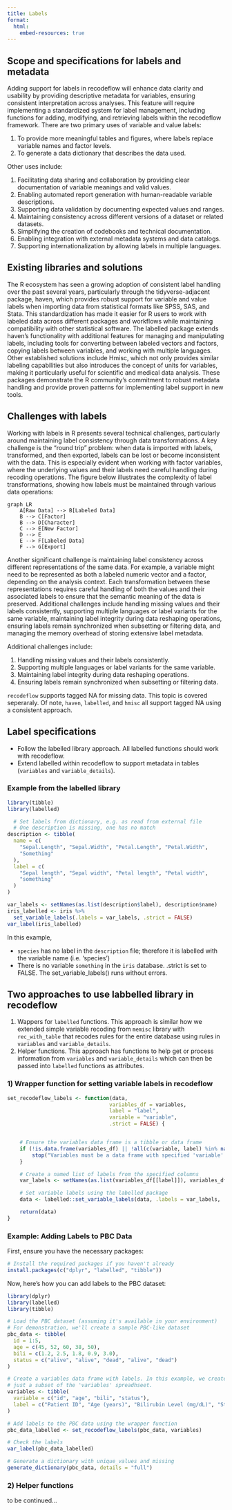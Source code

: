 ```yaml
---
title: Labels
format:
  html:
    embed-resources: true
---
```


## Scope and specifications for labels and metadata

Adding support for labels in recodeflow will enhance data clarity and usability by providing descriptive metadata for variables, ensuring consistent interpretation across analyses. This feature will require implementing a standardized system for label management, including functions for adding, modifying, and retrieving labels within the recodeflow framework. There are two primary uses of variable and value labels: 

1. To provide more meaningful tables and figures, where labels replace variable names and factor levels. 
2. To generate a data dictionary that describes the data used. 

Other uses include:

1. Facilitating data sharing and collaboration by providing clear documentation of variable meanings and valid values.
1. Enabling automated report generation with human-readable variable descriptions.
1. Supporting data validation by documenting expected values and ranges.
1. Maintaining consistency across different versions of a dataset or related datasets.
1. Simplifying the creation of codebooks and technical documentation.
1. Enabling integration with external metadata systems and data catalogs.
1. Supporting internationalization by allowing labels in multiple languages.

## Existing libraries and solutions

The R ecosystem has seen a growing adoption of consistent label handling over the past several years, particularly through the tidyverse-adjacent package, haven, which provides robust support for variable and value labels when importing data from statistical formats like SPSS, SAS, and Stata. This standardization has made it easier for R users to work with labeled data across different packages and workflows while maintaining compatibility with other statistical software. The labelled package extends haven's functionality with additional features for managing and manipulating labels, including tools for converting between labeled vectors and factors, copying labels between variables, and working with multiple languages. Other established solutions include Hmisc, which not only provides similar labeling capabilities but also introduces the concept of units for variables, making it particularly useful for scientific and medical data analysis. These packages demonstrate the R community's commitment to robust metadata handling and provide proven patterns for implementing label support in new tools.

## Challenges with labels

Working with labels in R presents several technical challenges, particularly around maintaining label consistency through data transformations. A key challenge is the "round trip" problem: when data is imported with labels, transformed, and then exported, labels can be lost or become inconsistent with the data. This is especially evident when working with factor variables, where the underlying values and their labels need careful handling during recoding operations. The figure below illustrates the complexity of label transformations, showing how labels must be maintained through various data operations:

```mermaid
graph LR
    A[Raw Data] --> B[Labeled Data]
    B --> C[Factor]
    B --> D[Character]
    C --> E[New Factor]
    D --> E
    E --> F[Labeled Data]
    F --> G[Export]
```

Another significant challenge is maintaining label consistency across different representations of the same data. For example, a variable might need to be represented as both a labeled numeric vector and a factor, depending on the analysis context. Each transformation between these representations requires careful handling of both the values and their associated labels to ensure that the semantic meaning of the data is preserved. Additional challenges include handling missing values and their labels consistently, supporting multiple languages or label variants for the same variable, maintaining label integrity during data reshaping operations, ensuring labels remain synchronized when subsetting or filtering data, and managing the memory overhead of storing extensive label metadata.

Additional challenges include:

1. Handling missing values and their labels consistently.
2. Supporting multiple languages or label variants for the same variable.
3. Maintaining label integrity during data reshaping operations.
4. Ensuring labels remain synchronized when subsetting or filtering data.

`recodeflow` supports tagged NA for missing data. This topic is covered seperaraly. Of note, `haven`, `labelled`, and `hmisc` all support tagged NA using a consistent approach.

## Label specifications

- Follow the labelled library approach. All labelled functions should work with recodeflow.
- Extend labelled within recodeflow to support metadata in tables (`variables` and `variable_details`).

### Example from the labelled library

```r

library(tibble)
library(labelled)

  # Set labels from dictionary, e.g. as read from external file
  # One description is missing, one has no match
description <- tibble(
  name = c(
    "Sepal.Length", "Sepal.Width", "Petal.Length", "Petal.Width",
    "Something"
  ),
  label = c(
    "Sepal length", "Sepal width", "Petal length", "Petal width",
    "something"
  )
)

var_labels <- setNames(as.list(description$label), description$name)
iris_labelled <- iris %>%
  set_variable_labels(.labels = var_labels, .strict = FALSE)
var_label(iris_labelled)
```

In this example,

- `species` has no label in the `description` file; therefore it is labelled with the variable name (i.e. 'species')
- There is no variable `something` in the `iris` database. .strict is set to FALSE. The set_variable_labels() runs without errors.

## Two approaches to use labbelled library in recodeflow


1) Wappers for `labelled` functions. This approach is similar how we extended simple variable recoding from `memisc` library with `rec_with_table` that recodes rules for the entire database using rules in `variables` and `variable_details`. 
2) Helper functions. This approach has functions to help get or process information from `variables` and `variable_details` which can then be passed into `labelled` functions as attributes.

### 1) Wrapper function for setting variable labels in recodeflow

```r
set_recodeflow_labels <- function(data,
                                 variables_df = variables,
                                 label = "label",
                                 variable = "variable",
                                 .strict = FALSE) {


    # Ensure the variables data frame is a tibble or data frame
    if (!is.data.frame(variables_df) || !all(c(variable, label) %in% names(variables_df))) {
        stop("Variables must be a data frame with specified 'variable' and 'label' columns.")
    }

    # Create a named list of labels from the specified columns
    var_labels <- setNames(as.list(variables_df[[label]]), variables_df[[variable]])

    # Set variable labels using the labelled package
    data <- labelled::set_variable_labels(data, .labels = var_labels, .strict = .strict)

    return(data)
}
```

### Example: Adding Labels to PBC Data

First, ensure you have the necessary packages:

```r
# Install the required packages if you haven't already
install.packages(c("dplyr", "labelled", "tibble"))
```

Now, here’s how you can add labels to the PBC dataset:

```r
library(dplyr)
library(labelled)
library(tibble)

# Load the PBC dataset (assuming it's available in your environment)
# For demonstration, we'll create a sample PBC-like dataset
pbc_data <- tibble(
  id = 1:5,
  age = c(45, 52, 60, 38, 50),
  bili = c(1.2, 2.5, 1.8, 0.9, 3.0),
  status = c("alive", "alive", "dead", "alive", "dead")
)

# Create a variables data frame with labels. In this example, we created
# just a subset of the 'variables' spreadhseet.
variables <- tibble(
  variable = c("id", "age", "bili", "status"),
  label = c("Patient ID", "Age (years)", "Bilirubin Level (mg/dL)", "Status (alive/dead)")
)

# Add labels to the PBC data using the wrapper function
pbc_data_labelled <- set_recodeflow_labels(pbc_data, variables)

# Check the labels
var_label(pbc_data_labelled)

# Generate a dictionary with unique_values and missing
generate_dictionary(pbc_data, details = "full")
```

### 2) Helper functions

to be continued...